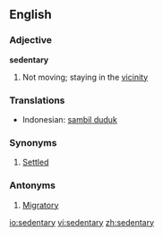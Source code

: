 ==English==

===Adjective===
'''sedentary'''

# Not moving; staying in the [[vicinity]]

===Translations===
*Indonesian: [[sambil duduk]]

===Synonyms===
#[[Settled]]

===Antonyms===
#[[Migratory]]

[[io:sedentary]]
[[vi:sedentary]]
[[zh:sedentary]]